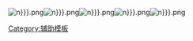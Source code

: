 <includeonly>[[File:Qiarjarm {{{1|n}}}.png]][[File:Qiarjarm {{{2|n}}}.png]][[File:Qiarjarm {{{3|n}}}.png]][[File:Qiarjarm {{{4|n}}}.png]][[File:Qiarjarm {{{5|n}}}.png]]</includeonly><noinclude>[[Category:辅助模板]]</noinclude>